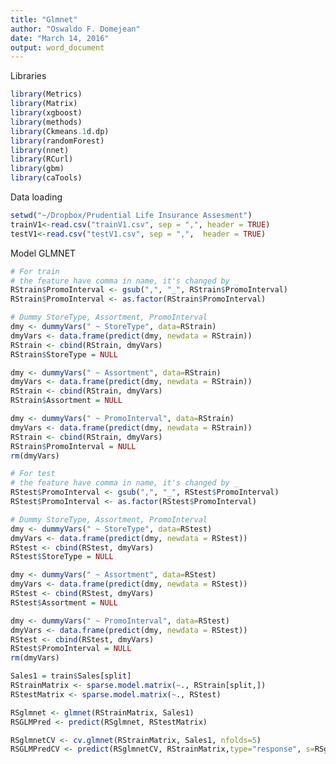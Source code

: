 ```yaml
---
title: "Glmnet"
author: "Oswaldo F. Domejean"
date: "March 14, 2016"
output: word_document
---
```


Libraries

```r
library(Metrics)
library(Matrix)
library(xgboost)
library(methods)
library(Ckmeans.1d.dp)
library(randomForest)
library(nnet)
library(RCurl)
library(gbm)
library(caTools)
```

Data loading
```r
setwd("~/Dropbox/Prudential Life Insurance Assesment")
trainV1<-read.csv("trainV1.csv", sep = ",", header = TRUE)
testV1<-read.csv("testV1.csv", sep = ",",  header = TRUE)

```

Model GLMNET

```r
# For train
# the feature have comma in name, it's changed by _
RStrain$PromoInterval <- gsub(",", "_", RStrain$PromoInterval)
RStrain$PromoInterval <- as.factor(RStrain$PromoInterval)

# Dummy StoreType, Assortment, PromoInterval
dmy <- dummyVars(" ~ StoreType", data=RStrain)
dmyVars <- data.frame(predict(dmy, newdata = RStrain))
RStrain <- cbind(RStrain, dmyVars)
RStrain$StoreType = NULL

dmy <- dummyVars(" ~ Assortment", data=RStrain)
dmyVars <- data.frame(predict(dmy, newdata = RStrain))
RStrain <- cbind(RStrain, dmyVars)
RStrain$Assortment = NULL

dmy <- dummyVars(" ~ PromoInterval", data=RStrain)
dmyVars <- data.frame(predict(dmy, newdata = RStrain))
RStrain <- cbind(RStrain, dmyVars)
RStrain$PromoInterval = NULL
rm(dmyVars)

# For test
# the feature have comma in name, it's changed by _
RStest$PromoInterval <- gsub(",", "_", RStest$PromoInterval)
RStest$PromoInterval <- as.factor(RStest$PromoInterval)

# Dummy StoreType, Assortment, PromoInterval
dmy <- dummyVars(" ~ StoreType", data=RStest)
dmyVars <- data.frame(predict(dmy, newdata = RStest))
RStest <- cbind(RStest, dmyVars)
RStest$StoreType = NULL

dmy <- dummyVars(" ~ Assortment", data=RStest)
dmyVars <- data.frame(predict(dmy, newdata = RStest))
RStest <- cbind(RStest, dmyVars)
RStest$Assortment = NULL

dmy <- dummyVars(" ~ PromoInterval", data=RStest)
dmyVars <- data.frame(predict(dmy, newdata = RStest))
RStest <- cbind(RStest, dmyVars)
RStest$PromoInterval = NULL
rm(dmyVars)

Sales1 = train$Sales[split]
RStrainMatrix <- sparse.model.matrix(~., RStrain[split,])
RStestMatrix <- sparse.model.matrix(~., RStest)

RSglmnet <- glmnet(RStrainMatrix, Sales1)
RSGLMPred <- predict(RSglmnet, RStestMatrix)

RSglmnetCV <- cv.glmnet(RStrainMatrix, Sales1, nfolds=5)
RSGLMPredCV <- predict(RSglmnetCV, RStrainMatrix,type="response", s=RSglmnetCV$lambda.min)

```



